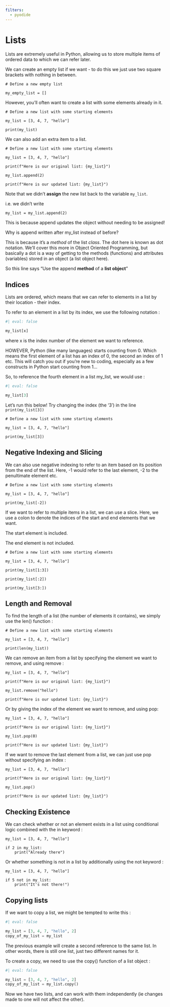 ```yaml
---
filters:
  - pyodide
---
```


# Lists

Lists are extremely useful in Python, allowing us to store multiple items of ordered data to which we can refer later.

We can create an empty list if we want - to do this we just use two square brackets with nothing in between.

```pyodide-python
# Define a new empty list

my_empty_list = []
```

However, you'll often want to create a list with some elements already in it.

```pyodide-python
# Define a new list with some starting elements

my_list = [3, 4, 7, "hello"]

print(my_list)
```

We can also add an extra item to a list.

```pyodide-python

# Define a new list with some starting elements

my_list = [3, 4, 7, "hello"]

print(f"Here is our original list: {my_list}")

my_list.append(2)

print(f"Here is our updated list: {my_list}")

```

Note that we didn't **assign** the new list back to the variable `my_list`.

i.e. we didn't write

```
my_list = my_list.append(2)
```

This is because append updates the object without needing to be assigned!

:::{.callout-info}
Why is append written after my_list instead of before?

This is because it's a *method* of the list *class*.
The dot here is known as dot notation.  We’ll cover this more in Object Oriented Programming, but basically a dot is a way of getting to the methods (functions) and attributes (variables) stored in an object (a list object here).

So this line says “Use the append **method** of a **list object**”
:::

## Indices

Lists are ordered, which means that we can refer to elements in a list by their location - their index.

To refer to an element in a list by its index, we use the following notation :
```python
#| eval: false

my_list[x]
```

where x is the index number of the element we want to reference.

HOWEVER, Python (like many languages) starts counting from 0.  Which means the first element of a list has an index of 0, the second an index of 1 etc.  This will catch you out if you’re new to coding, especially as a few constructs in Python start counting from 1…

So, to reference the fourth element in a list my_list, we would use :

```python
#| eval: false

my_list[3]
```

Let's run this below!
Try changing the index (the '3') in the line `print(my_list[3])`

```pyodide-python

# Define a new list with some starting elements

my_list = [3, 4, 7, "hello"]

print(my_list[3])
```

## Negative Indexing and Slicing

We can also use negative indexing to refer to an item based on its position from the end of the list.  Here, -1 would refer to the last element, -2 to the penultimate element etc.

```pyodide-python

# Define a new list with some starting elements

my_list = [3, 4, 7, "hello"]

print(my_list[-2])
```

If we want to refer to multiple items in a list, we can use a slice.  Here, we use a colon to denote the indices of the start and end elements that we want.

:::{.callout-tip}
The start element is included.

The end element is not included.
:::

```pyodide-python

# Define a new list with some starting elements

my_list = [3, 4, 7, "hello"]

print(my_list[1:3])

print(my_list[:2])

print(my_list[3:])
```

## Length and Removal

To find the length of a list (the number of elements it contains), we simply use the len() function :
```pyodide-python

# Define a new list with some starting elements

my_list = [3, 4, 7, "hello"]

print(len(my_list))
```

We can remove an item from a list by specifying the element we want to remove, and using remove :

```pyodide-python
my_list = [3, 4, 7, "hello"]

print(f"Here is our original list: {my_list}")

my_list.remove("hello")

print(f"Here is our updated list: {my_list}")
```

Or by giving the index of the element we want to remove, and using pop:

```pyodide-python
my_list = [3, 4, 7, "hello"]

print(f"Here is our original list: {my_list}")

my_list.pop(0)

print(f"Here is our updated list: {my_list}")
```

If we want to remove the last element from a list, we can just use pop without specifying an index :


```pyodide-python
my_list = [3, 4, 7, "hello"]

print(f"Here is our original list: {my_list}")

my_list.pop()

print(f"Here is our updated list: {my_list}")
```

## Checking Existence

We can check whether or not an element exists in a list using conditional logic combined with the in keyword :

```pyodide-python
my_list = [3, 4, 7, "hello"]

if 2 in my_list:
    print("Already there")
```

Or whether something is not in a list by additionally using the not keyword :

```pyodide-python
my_list = [3, 4, 7, "hello"]

if 5 not in my_list:
    print("It's not there!")
```


## Copying lists

If we want to copy a list, we might be tempted to write this :

```python
#| eval: false

my_list = [3, 4, 7, "hello", 2]
copy_of_my_list = my_list
```

The previous example will create a second reference to the same list.  In other words, there is still one list, just two different names for it.

To create a copy, we need to use the copy() function of a list object :

```python
#| eval: false

my_list = [3, 4, 7, "hello", 2]
copy_of_my_list = my_list.copy()
```

Now we have two lists, and can work with them independently (ie changes made to one will not affect the other).
